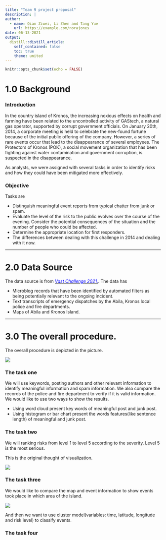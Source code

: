 ```yaml
---
title: "Team 9 project proposal"
description: |
author:
  - name: Qian Ziwei, Li Zhen and Tang Yue
    url: https://example.com/norajones
date: 06-13-2021
output:
  distill::distill_article:
    self_contained: false
    toc: true
    theme: united
---
```



```r
knitr::opts_chunk$set(echo = FALSE)
```


# 1.0 Background
  
### Introduction

In the country island of Kronos, the increasing noxious effects on health and farming have been related to the uncontrolled activity of GAStech, a natural gas operator, supported by corrupt government officials. On January 20th, 2014, a corporate meeting is held to celebrate the new-found fortune because of the initial public offering of the company. However, a series of rare events occur that lead to the disappearance of several employees. The Protectors of Kronos
(POK), a social movement organization that has been fighting against water contamination and government corruption, is suspected in the disappearance.

As analysts, we were assigned with several tasks in order to identify risks and how they could have been mitigated more effectively.

### Objective
Tasks are

* Distinguish meaningful event reports from typical chatter from junk or spam.
* Evaluate the level of the risk to the public evolves over the course of the evening. Consider the potential consequences of the situation and the number of people who could be affected.
* Determine the appropriate location for first responders. 
* The differences between dealing with this challenge in 2014 and dealing with it now.

---

# 2.0 Data Source

  
The data source is from [<font color = blue>*Vast Challenge 2021.*</font>](http://visualdata.wustl.edu/varepository/VAST%20Challenge%202019/challenges/Mini-Challenge%201/entries/California%20State%20University/). The data has

* Microblog records that have been identified by automated filters as being potentially relevant to the ongoing incident.
* Text transcripts of emergency dispatches by the Abila, Kronos local police and fire departments.
* Maps of Abila and Kronos Island.

---

# 3.0 The overall procedure.
  
The overall procedure is depicted in the picture.

![](img/img1.PNG)

### The task one
We will use keywords, posting authors and other relevant information to identify meaningful information and spam information. We also compare the records of the police and fire department to verify if it is valid information.
We would like to use two ways to show the results.

* Using word cloud present key words of meaningful post and junk post.
* Using histogram or bar chart present the words features(like sentence length) of meaningful and junk post.

### The task two
We will ranking risks from level 1 to level 5 according to the severity. Level 5 is the most serious.

This is the original thought of visualization.

![](img/img2.jpg)

### The task three
We would like to compare the map and event information to show events took place in which area of the island.

![](img/img3.jpg)

And then we want to use cluster model(variables: time, latitude, longitude and risk level) to classify events.

### The task four